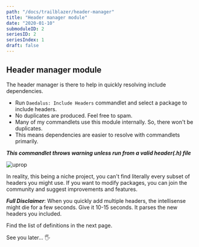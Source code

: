 ```yaml
---
path: "/docs/trailblazer/header-manager"
title: "Header manager module"
date: "2020-01-10"
submoduleID: 2
seriesID: 2
seriesIndex: 1
draft: false
---
```


## Header manager module

The header manager is there to help in quickly resolving include dependencies.

- Run `Daedalus: Include Headers` commandlet and select a package to include headers.
- No duplicates are produced. Feel free to spam.
- Many of my commandlets use this module internally. So, there won't be duplicates.
- This means dependencies are easier to resolve with commandlets primarily.

**_This commandlet throws warning unless run from a valid header(.h) file_**

![uprop](../../../../images/DaedalusAPI/class-generator/IncludeHeaders.gif)

In reality, this being a niche project, you can't find literally every subset of headers you might use.
If you want to modify packages, you can join the community and suggest improvements and features.

**_Full Disclaimer_**: When you quickly add multiple headers, the intellisense might die for a few seconds.
Give it 10-15 seconds. It parses the new headers you included.

Find the list of definitions in the next page.

See you later... 🖐
